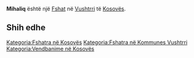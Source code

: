 {{Fshat në Kosovës
 | Emri                = Mihaliq
| sqi_N_name = Mihaliq
| sqi_N_FULL_NAME_RO = Mihaliq
| sqi_N_FULL_NAME_ND_RO = Mihaliq
| sqi_N_SORT_NAME_RG = MIHALIQ
| sqi_N_FULL_NAME_RG = Mihaliq
| sqi_N_FULL_NAME_ND_RG = Mihaliq
| sqi_V_name = Mikaliq
| sqi_V_FULL_NAME_RO = Mikaliq
| sqi_V_FULL_NAME_ND_RO = Mikaliq
| sqi_V_SORT_NAME_RG = MIKALIQ
| sqi_V_FULL_NAME_RG = Mikaliq
| sqi_V_FULL_NAME_ND_RG = Mikaliq
| srp_N_name = Mijalić
| srp_N_FULL_NAME_RO = Mijalić
| srp_N_FULL_NAME_ND_RO = Mijalic
| srp_N_SORT_NAME_RG = MIJALIC
| srp_N_FULL_NAME_RG = Mijalić
| srp_N_FULL_NAME_ND_RG = Mijalic
| srp_NS_name = Мијалић
| srp_NS_FULL_NAME_RO = Мијалић
| srp_NS_FULL_NAME_ND_RO = Мијалић
| srp_NS_SORT_NAME_RG = МИЈАЛИЋ
| srp_NS_FULL_NAME_RG = Мијалић
| srp_NS_FULL_NAME_ND_RG = Мијалић
| srp_V_name = Čifči Mijalić
| srp_V_FULL_NAME_RO = Čifči Mijalić Topal Mihalić
| srp_V_FULL_NAME_ND_RO = Cifci Mijalic Topal Mihalic
| srp_V_SORT_NAME_RG = CIFCIMIJALIC TOPALMIHALIC
| srp_V_FULL_NAME_RG = Čifči Mijalić Topal Mihalić
| srp_V_FULL_NAME_ND_RG = Cifci Mijalic Topal Mihalic

 | Emri (Rasa dhanore) = 
 | Figura              = 
 | Shteti              = Kosovo
 | Komuna              = Vushtrri
 | Kodi postar         = 
 | Sipërfaqja          = 

 | Popullsia           = 

 | Regj. i popullsisë  = 
 | Dend. e popullsisë  = 
 | Faqja zyrtare       = 
 <!--- Koordinatat ----> 
 | Gjerësia            = 42.758375
 | Gjatësia            = 20.999149
 | Lartësia            = 
}}
'''Mihaliq''' është një [[Fshat]] në [[Vushtrri]] të [[Kosovës]].

<!-- == Gjeografia == -->
<!-- == Historia == -->
<!-- == Demografia == -->
== Shih edhe ==
{{Komuna Vushtrri}}
{{Kosovo-Administrata-Cung}}

[[Kategoria:Fshatra në Kosovës]]
[[Kategoria:Fshatra në Kommunes Vushtrri]]
[[Kategoria:Vendbanime në Kosovës]]